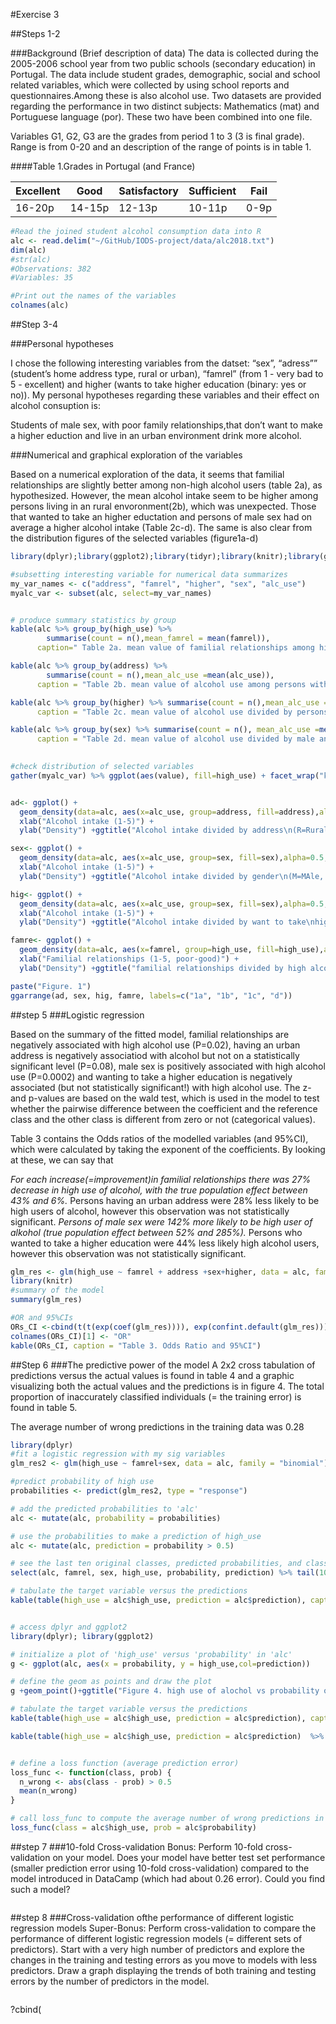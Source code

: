 
#Exercise 3

##Steps 1-2

###Background (Brief description of data)
The data is collected during the 2005-2006 school year from two public schools (secondary education) in Portugal.
The data include student grades, demographic, social and school related variables, which were collected by using school reports and questionnaires.Among these is also alcohol use. Two datasets are provided regarding the performance in two distinct subjects: Mathematics (mat) and Portuguese language (por). These two have been combined into one file.

Variables G1, G2, G3 are the grades from period 1 to 3 (3 is final grade). Range is from 0-20 and an description of the range of points is in table 1.

####Table 1.Grades in Portugal (and France)

| Excellent | Good | Satisfactory | Sufficient | Fail |
|-----------|------|--------------|------------|------|
|16-20p | 14-15p | 12-13p | 10-11p | 0-9p | fail |


```r
#Read the joined student alcohol consumption data into R
alc <- read.delim("~/GitHub/IODS-project/data/alc2018.txt")
dim(alc)
#str(alc)
#Observations: 382
#Variables: 35

#Print out the names of the variables
colnames(alc)

```

##Step 3-4

###Personal hypotheses

I chose the following interesting variables from the datset: "sex", "adress"" (student's home address type, rural or urban), "famrel"  (from 1 - very bad to 5 - excellent) and higher (wants to take higher education (binary: yes or no)). My personal hypotheses regarding these variables and their effect on alcohol consuption is:

Students  of male sex, with poor family relationships,that don't want to make a higher eduction and live in an urban environment drink more alcohol.

###Numerical and graphical exploration of the variables

Based on a numerical exploration of the data, it seems that familial relationships are slightly better among non-high alcohol users (table 2a), as hypothesized. However, the mean  alcohol intake seem to be higher among persons living in an rural envoronment(2b), which was unexpected. Those that wanted to take an higher eductation and persons of male sex had on average a higher alcohol intake (Table 2c-d). The same is also clear from the distribution figures of the selected variables (figure1a-d)

```r

library(dplyr);library(ggplot2);library(tidyr);library(knitr);library(ggpubr)

#subsetting interesting variable for numerical data summarizes
my_var_names <- c("address", "famrel", "higher", "sex", "alc_use")
myalc_var <- subset(alc, select=my_var_names)


# produce summary statistics by group
kable(alc %>% group_by(high_use) %>% 
        summarise(count = n(),mean_famrel = mean(famrel)), 
      caption=" Table 2a. mean value of familial relationships among high vs low users of alcohol")

kable(alc %>% group_by(address) %>% 
        summarise(count = n(),mean_alc_use =mean(alc_use)), 
      caption = "Table 2b. mean value of alcohol use among persons with a rural or urban address")

kable(alc %>% group_by(higher) %>% summarise(count = n(),mean_alc_use =mean(alc_use)), 
      caption = "Table 2c. mean value of alcohol use divided by persons wanting to take higher eduction")

kable(alc %>% group_by(sex) %>% summarise(count = n(), mean_alc_use =mean(alc_use)),
      caption = "Table 2d. mean value of alcohol use divided by male and female")

                     
#check distribution of selected variables 
gather(myalc_var) %>% ggplot(aes(value), fill=high_use) + facet_wrap("key", scales = "free") +geom_histogram(stat = "count")+theme_minimal()


ad<- ggplot() + 
  geom_density(data=alc, aes(x=alc_use, group=address, fill=address),alpha=0.5, adjust=2) + 
  xlab("Alcohol intake (1-5)") +
  ylab("Density") +ggtitle("Alcohol intake divided by address\n(R=Rural, U=Urban) ")

sex<- ggplot() + 
  geom_density(data=alc, aes(x=alc_use, group=sex, fill=sex),alpha=0.5, adjust=2) + 
  xlab("Alcohol intake (1-5)") +
  ylab("Density") +ggtitle("Alcohol intake divided by gender\n(M=MAle, F=Female) ")

hig<- ggplot() + 
  geom_density(data=alc, aes(x=alc_use, group=sex, fill=sex),alpha=0.5, adjust=2) + 
  xlab("Alcohol intake (1-5)") +
  ylab("Density") +ggtitle("Alcohol intake divided by want to take\nhigher education")

famre<- ggplot() + 
  geom_density(data=alc, aes(x=famrel, group=high_use, fill=high_use),alpha=0.5, adjust=2) + 
  xlab("Familial relationships (1-5, poor-good)") +
  ylab("Density") +ggtitle("familial relationships divided by high alcohol intake\n(alc_use over 2)")

paste("Figure. 1")
ggarrange(ad, sex, hig, famre, labels=c("1a", "1b", "1c", "d"))


```

##step 5
###Logistic regression

Based on the summary of the fitted model, familial relationships are negatively associated with high alcohol use (P=0.02), having an urban address is negatively associatiod with alcohol but not on a statistically significant level (P=0.08), male sex is positively associated with high alcohol use (P=0.0002) and wanting to take a higher education is negatively associated (but not statistically significant!) with high alcohol use. The z- and p-values are based on the wald test, which is used in the model to test whether the pairwise difference between the coefficient and the reference class and the other class is different from zero or not (categorical values). 

Table 3 contains the Odds ratios of the modelled variables (and 95%CI), which were calculated by taking the exponent of the coefficients. By looking at these, we can say that

*For each increase(=improvement)in familial relationships there was 27% decrease in high use of alcohol, with the true population effect between 43% and 6%. 
*Persons having an urban address were 28% less likely to be high users of alcohol, however this observation was not statistically significant.
*Persons of male sex were 142% more likely to be high user of alkohol (true population effect between 52% and 285%).
*Persons who wanted to take a higher education were 44% less likely high alcohol users, however this observation was not statistically significant.


```r
glm_res <- glm(high_use ~ famrel + address +sex+higher, data = alc, family = "binomial")
library(knitr)
#summary of the model
summary(glm_res)

#OR and 95%CIs
ORs_CI <-cbind(t(t(exp(coef(glm_res)))), exp(confint.default(glm_res)))
colnames(ORs_CI)[1] <- "OR"
kable(ORs_CI, caption = "Table 3. Odds Ratio and 95%CI")


```

##Step 6
###The predictive power of the model
A 2x2 cross tabulation of predictions versus the actual values is found in table 4 and  a graphic visualizing both the actual values and the predictions is in figure 4. The total proportion of inaccurately classified individuals (= the training error) is found in table 5.

The average number of wrong predictions in the training data was 0.28

```r

library(dplyr)
#fit a logistic regression with my sig variables
glm_res2 <- glm(high_use ~ famrel+sex, data = alc, family = "binomial")

#predict probability of high use
probabilities <- predict(glm_res2, type = "response")

# add the predicted probabilities to 'alc'
alc <- mutate(alc, probability = probabilities)

# use the probabilities to make a prediction of high_use
alc <- mutate(alc, prediction = probability > 0.5)

# see the last ten original classes, predicted probabilities, and class predictions
select(alc, famrel, sex, high_use, probability, prediction) %>% tail(10)

# tabulate the target variable versus the predictions
kable(table(high_use = alc$high_use, prediction = alc$prediction), caption = "Table 4. high alcohol use vs predictions")


# access dplyr and ggplot2
library(dplyr); library(ggplot2)

# initialize a plot of 'high_use' versus 'probability' in 'alc'
g <- ggplot(alc, aes(x = probability, y = high_use,col=prediction))

# define the geom as points and draw the plot
g +geom_point()+ggtitle("Figure 4. high use of alochol vs probability of high alcohol use")

# tabulate the target variable versus the predictions
kable(table(high_use = alc$high_use, prediction = alc$prediction), caption = "Table 5. high alcohol use vs predictions")

kable(table(high_use = alc$high_use, prediction = alc$prediction)  %>% prop.table() %>% addmargins(), caption = "Table 6. High alcohol use vs predictions")


# define a loss function (average prediction error)
loss_func <- function(class, prob) {
  n_wrong <- abs(class - prob) > 0.5
  mean(n_wrong)
}

# call loss_func to compute the average number of wrong predictions in the (training) data
loss_func(class = alc$high_use, prob = alc$probability)


```

##step 7
###10-fold Cross-validation
Bonus: Perform 10-fold cross-validation on your model. Does your model have better test set performance (smaller prediction error using 10-fold cross-validation) compared to the model introduced in DataCamp (which had about 0.26 error). Could you find such a model?

```r

```

##step 8
###Cross-validation ofthe performance of different logistic regression models 
Super-Bonus: Perform cross-validation to compare the performance of different logistic regression models (= different sets of predictors). Start with a very high number of predictors and explore the changes in the training and testing errors as you move to models with less predictors. Draw a graph displaying the trends of both training and testing errors by the number of predictors in the model. 

```r

```

?cbind(
